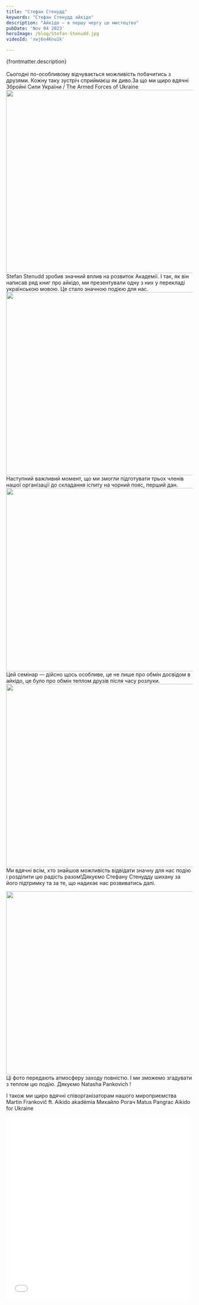 ```yaml
---
title: "Стефан Стенудд"
keywords: "Стефан Стенудд aйкідо"
description: "Айкідо – в першу чергу це мистецтво"
pubDate: 'Nov 04 2023'
heroImage: /blog/Stefan-Stenudd.jpg
videoId: 'xwj6n4Knu1k'

---
```

{frontmatter.description}
<br/>
<br/>
Сьогодні по-особливому відчувається можливість побачитись з друзями. Кожну таку зустріч сприймаєш як диво.За що ми щиро вдячні Збройні Сили України / The Armed Forces of Ukraine
<img class="centered" src="/blog/Stefan-Stenudd-1.jpg" width="741" height="493" alt="" title=""/>
<br/>
Stefan Stenudd зробив значний вплив на розвиток Академії. І так, як він написав ряд книг про айкідо, ми презентували одну з них у перекладі українською мовою.
Це стало значною подією для нас.
<img class="centered" src="/blog/Stefan-Stenudd-2.jpg" width="741" height="493" alt="" title=""/>
<br/>
Наступний важливий момент, що ми змогли підготувати трьох членів нашої організації до складання іспиту на чорний пояс, перший дан.
<img class="centered" src="/blog/Stefan-Stenudd-3.jpg" width="741" height="493" alt="" title=""/>
<br/>
Цей семінар — дійсно щось особливе, це не лише про обмін досвідом в айкідо, це було про обмін теплом друзів після часу розлуки.
<img class="centered" src="/blog/Stefan-Stenudd-4.jpg" width="741" height="493" alt="" title=""/>
<br/>
Ми вдячні всім, хто знайшов можливість відвідати значну для нас подію і розділити цю радість разом!Дякуємо Стефану Стенудду шихану за його підтримку та за те, що надихає нас розвиватись далі.

<img class="centered" src="/blog/Stefan-Stenudd-5.jpg" width="741" height="493" alt="" title=""/>
<br/>
Ці фото передають атмосферу заходу повністю. І ми зможемо згадувати з теплом цю подію. Дякуємо Natasha Pankovich ! 

І також ми щиро вдячні співорганізаторам нашого мироприємства Martin Frankovič ft. Aikido akadémia Михайло Рогач Matus Pangrac Aikido for Ukraine

<iframe width="100%" height="493" src={`https://www.youtube.com/embed/${frontmatter.videoId}`} frameborder="0" allowfullscreen></iframe>
